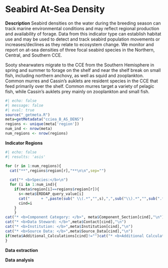# Seabird At-Sea Density

**Description** Seabird densities on the water during the breeding season can track marine environmental conditions and may reflect regional production and availability of forage. Data from this indicator type can establish habitat use and may be used to detect and track seabird population movements or increases/declines as they relate to ecosystem change. We monitor and report on at-sea densities of three focal seabird species in the Northern, Central, and Southern CCE.

Sooty shearwaters migrate to the CCE from the Southern Hemisphere in spring and summer to forage on the shelf and near the shelf break on small fish, including northern anchovy, as well as squid and zooplankton. Common murres and Cassin’s auklets are resident species in the CCE that feed primarily over the shelf. Common murres target a variety of pelagic fish, while Cassin’s auklets prey mainly on zooplankton and small fish.

```r
#| echo: false
#| message: false
#| eval: true
source("_getmeta.R")
meta=getMetadata("cciea_B_AS_DENS")
regions <- unique(meta['region'])
num_ind <- nrow(meta)
num_regions <- nrow(regions)
```

**Indicator Regions**
```r
#| echo: false
#| results: 'asis'

for (r in 1:num_regions){
  cat("**",regions$region[r],"**\n\n",sep="")
  
  cat("* <b>Species:</b>\n")
  for (i in 1:num_ind){
    if(meta$region[i]==regions$region[r]){
      s<-meta$ERDDAP_query_value[i]
      cat("     + ",paste(sub(" \\(.*","",s),",",sub("\\).*","",sub(".*,","",s)),sep=""),"\n")
      cind=i
    }
    }
cat("* <b>Component Category: </b>", meta$Component_Section[cind],"\n")
cat("* <b>Data Steward: </b>",meta$Contact[cind],"\n")
cat("* <b>Institution: </b>",meta$Institution[cind],"\n")
cat("* <b>Source Data: </b>",meta$Source_Data[cind],"\n")
if(meta$Additional_Calculations[cind]!="")cat("* <b>Additional Calculations: </b>",meta$Additional_Calculations[cind],"\n\n")
}
```

**Data extraction**

**Data analysis**
